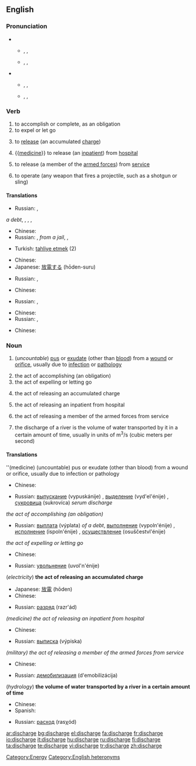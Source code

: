 ==English==

===Pronunciation===
* {{a|RP}}
** {{qualifier|verb}} {{enPR|dĭschäj'}}, {{IPA|/dɪsˈtʃɑːdʒ/}}, {{SAMPA|/dIs"tSA:dZ/}}
** {{qualifier|noun}} {{enPR|dĭs'chäj}}, {{IPA|/ˈdɪstʃɑːdʒ/}}, {{SAMPA|/"dIstSA:dZ/}}
* {{a|US}}
** {{qualifier|verb}} {{enPR|dĭschärj'}}, {{IPA|/dɪsˈtʃɑrdʒ/}}, {{SAMPA|/dIs"tSArdZ/}}
** {{qualifier|noun}} {{enPR|dĭs'chärj}}, {{IPA|/ˈdɪstʃɑrdʒ/}}, {{SAMPA|/"dIstSArdZ/}}

===Verb===
{{en-verb|discharg|ing}}

# to accomplish or complete, as an obligation
# to expel or let go
# {{electricity}} to [[release]] (an accumulated [[charge]])
# {{[[medicine]]}} to release (an [[inpatient]]) from [[hospital]]
# {{military}} to release (a member of the [[armed forces]]) from [[service]]
# to operate (any weapon that fires a projectile, such as a shotgun or sling)

====Translations====
{{rfc-tsort|unknown line format:  t ru выплатить tr=výplatit' sc=Cyrl   pf  ''a debt'',  t+ ru выполнять tr=vypoln'át' sc=Cyrl   impf ,  t ru выполнить tr=výpolnit' sc=Cyrl   pf ,  t ru осуществлять tr=osuš'estvl'át' sc=Cyrl   impf ,  t ru осуществить tr=osuš'estv'ít' sc=Cyrl   pf }}
{{trans-top|to accomplish or complete, as an obligation}}
{{trans-mid}}
* Russian: {{t|ru|выплачивать|vypl'áčivat'|sc=Cyrl}} {{impf}},
{{t|ru|выплатить|tr=výplatit'|sc=Cyrl}} {{pf}} ''a debt'', {{t+|ru|выполнять|tr=vypoln'át'|sc=Cyrl}} {{impf}}, {{t|ru|выполнить|tr=výpolnit'|sc=Cyrl}} {{pf}}, {{t|ru|осуществлять|tr=osuš'estvl'át'|sc=Cyrl}} {{impf}}, {{t|ru|осуществить|tr=osuš'estv'ít'|sc=Cyrl}} {{pf}}
{{trans-bottom}}

{{trans-top|to expel or let go}}
* Chinese: {{t|cmn|排放|sc=Hani|xs=Mandarin}}{{t|cmn|釋放|sc=Hani|xs=Mandarin}}{{t|cmn|免職|sc=Hani|xs=Mandarin}}
* Russian: {{t|ru|освобождать|tr=osvoboždát'|sc=Cyrl}} {{impf}}, {{t+|ru|освободить|tr=osvobodít'|sc=Cyrl}} {{pf}} ''from a jail'', {{t|ru|увольнять|tr=uvol'n'át'|sc=Cyrl}} {{impf}}, {{t|ru|уволить|tr=uvólit'|sc=Cyrl}} {{pf}}
{{trans-mid}}
* Turkish: [[tahliye etmek]] (2)
{{trans-bottom}}

{{trans-top|(electricity) the act of releasing an accumulated charge}}
* Chinese: {{t|cmn|放電|sc=Hani|xs=Mandarin}}
* Japanese: [[放電]]する (hōden-suru)
{{trans-mid}}
* Russian: {{t|ru|разряжать|tr=razr'ažát'|sc=Cyrl}} {{impf}}, {{t|ru|разрядить|tr=razr'adít'|sc=Cyrl}} {{pf}}
{{trans-bottom}}

{{trans-top|{{medicine}} to release (an inpatient) from hospital}}
* Chinese: {{t|cmn|使出院|sc=Hani|xs=Mandarin}}
{{trans-mid}}
* Russian: {{t|ru|выписывать|tr=vyp'ísyvat'|sc=Cyrl}} {{impf}}, {{t|ru|выписать|tr=výpisat'|sc=Cyrl}} {{pf}}
{{trans-bottom}}

{{trans-top|(military) to release (a member of the armed forces) from service}}
* Chinese: {{t|cmn|釋放|sc=Hani|xs=Mandarin}}{{t|cmn|使退役|sc=Hani|xs=Mandarin}}{{t|cmn|使退伍|sc=Hani|xs=Mandarin}}
* Russian: {{t|ru|демобилизовывать|tr=d'emobilizóvyvat'|sc=Cyrl}} {{impf}}, {{t|ru|демобилизовать|tr=d'emobilizovát'|sc=Cyrl}} {{pf}}
{{trans-mid}}
{{trans-bottom}}

{{trans-top|to operate (any weapon that fires a projectile, such as a shotgun or sling)}}
* Chinese: {{t|cmn|發射|sc=Hani|xs=Mandarin}}
{{trans-mid}}
{{trans-bottom}}

===Noun===
{{en-noun|s|-}}
{{wikipedia}}

# {{symptom}} (''uncountable'') [[pus]] or [[exudate]] (other than [[blood]]) from a [[wound]] or [[orifice]], usually due to [[infection]] or [[pathology]]
# the act of accomplishing (an obligation)
# the act of expelling or letting go
# {{electricity}} the act of releasing an accumulated charge
# {{medicine}} the act of releasing an inpatient from hospital
# {{military}} the act of releasing a member of the armed forces from service
# {{hydrology}} the discharge of a river is the volume of water transported by it in a certain amount of time, usually in units of m<sup>3</sup>/s (cubic meters per second)

====Translations====
''(medicine) (uncountable) pus or exudate (other than blood) from a wound or orifice, usually due to infection or pathology
{{top}}
* Chinese: {{t|cmn|流出|sc=Hani|xs=Mandarin}}
{{mid}}
* Russian: [[выпускание]] (vypuskánije) {{n}}, [[выделение]] (vyd'el'énije) {{n}}, [[сукровица]] (sukrovíca) {{f}} ''serum discharge''
{{bottom}}

''the act of accomplishing (an obligation)''
{{top}}
{{mid}}
* Russian: [[выплата]] (výplata) {{f}} ''of a debt'', [[выполнение]] (vypoln'énije) {{n}}, [[исполнение]] (ispoln'énije) {{n}}, [[осуществление]] (osuščestvl'énije) {{n}}
{{bottom}}

''the act of expelling or letting go''
{{top}}
* Chinese: {{t|cmn|免職|sc=Hani|xs=Mandarin}}
{{mid}}
* Russian: [[увольнение]] (uvol'n'énije) {{n}}
{{bottom}}

(''electricity'') '''the act of releasing an accumulated charge'''
{{top}}
* Japanese: [[放電]] (hōden)
* Chinese: {{t|cmn|放電|sc=Hani|xs=Mandarin}}
{{mid}}
* Russian: [[разряд]] (razr'ád) {{m}}
{{bottom}}

''(medicine) the act of releasing an inpatient from hospital''
{{top}}
* Chinese: {{t|cmn|出院|sc=Hani|xs=Mandarin}}
{{mid}}
* Russian: [[выписка]] (výpiska) {{f}}
{{bottom}}

''(military) the act of releasing a member of the armed forces from service ''
{{top}}
* Chinese: {{t|cmn|釋放|sc=Hani|xs=Mandarin}}{{t|cmn|退役|sc=Hani|xs=Mandarin}}{{t|cmn|退伍|sc=Hani|xs=Mandarin}}
{{mid}}
* Russian: [[демобилизация]] (d'emobilizácija) {{f}}
{{bottom}}

(''hydrology'') '''the volume of water transported by a river in a certain amount of time'''
{{top}}
* Chinese: {{t|cmn|流出量|sc=Hani|xs=Mandarin}}
* Spanish: {{t+|es|caudal}}
{{mid}}
* Russian: [[расход]] (rasχód) {{m}}
{{bottom}}

[[Category:Energy]]
[[Category:English heteronyms]]

[[ar:discharge]]
[[bg:discharge]]
[[el:discharge]]
[[fa:discharge]]
[[fr:discharge]]
[[io:discharge]]
[[it:discharge]]
[[hu:discharge]]
[[ru:discharge]]
[[fi:discharge]]
[[ta:discharge]]
[[te:discharge]]
[[vi:discharge]]
[[tr:discharge]]
[[zh:discharge]]